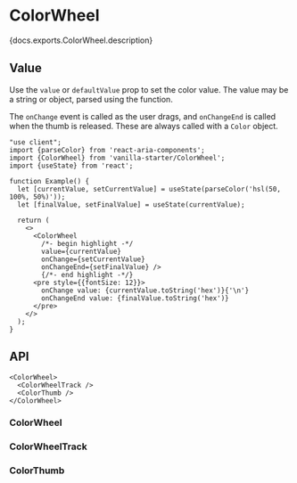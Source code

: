 


# ColorWheel

<PageDescription>{docs.exports.ColorWheel.description}</PageDescription>

<ExampleSwitcher>
  <VisualExample
    component={VanillaColorWheel}
    docs={docs.exports.ColorWheel}
    links={docs.links}
    props={['isDisabled']}
    type="vanilla"
    files={["starters/docs/src/ColorWheel.tsx", "starters/docs/src/ColorWheel.css"]} />
  <VisualExample
    component={TailwindColorWheel}
    docs={docs.exports.ColorWheel}
    links={docs.links}
    props={['isDisabled']}
    type="tailwind"
    files={["starters/tailwind/src/ColorWheel.tsx", "starters/tailwind/src/ColorThumb.tsx", "starters/tailwind/src/index.css"]} />
</ExampleSwitcher>

## Value

Use the `value` or `defaultValue` prop to set the color value. The value may be a string or <TypeLink type={docs.exports.Color} links={docs.links} /> object, parsed using the <TypeLink type={docs.exports.parseColor} links={docs.links} /> function.

The `onChange` event is called as the user drags, and `onChangeEnd` is called when the thumb is released. These are always called with a `Color` object.

```tsx render
"use client";
import {parseColor} from 'react-aria-components';
import {ColorWheel} from 'vanilla-starter/ColorWheel';
import {useState} from 'react';

function Example() {
  let [currentValue, setCurrentValue] = useState(parseColor('hsl(50, 100%, 50%)'));
  let [finalValue, setFinalValue] = useState(currentValue);

  return (
    <>
      <ColorWheel
        /*- begin highlight -*/
        value={currentValue}
        onChange={setCurrentValue}
        onChangeEnd={setFinalValue} />
        {/*- end highlight -*/}
      <pre style={{fontSize: 12}}>
        onChange value: {currentValue.toString('hex')}{'\n'}
        onChangeEnd value: {finalValue.toString('hex')}
      </pre>
    </>
  );
}
```

## API

<Anatomy
  role="img"
  aria-label="Color wheel anatomy diagram: Shows a color wheel component with labels pointing to its parts, including the track, and thumb elements." />

```tsx links={{ColorWheel: '#colorwheel', ColorWheelTrack: '#colorwheeltrack', ColorThumb: '#colorthumb'}}
<ColorWheel>
  <ColorWheelTrack />
  <ColorThumb />
</ColorWheel>
```

### ColorWheel

<PropTable component={docs.exports.ColorWheel} links={docs.links} showDescription />

<StateTable defaultClassName="react-aria-ColorWheel" properties={docs.exports.ColorWheelRenderProps.properties} />

### ColorWheelTrack

<PropTable component={docs.exports.ColorWheelTrack} links={docs.links} showDescription />

<StateTable defaultClassName="react-aria-ColorWheelTrack" properties={docs.exports.ColorWheelTrackRenderProps.properties} />

### ColorThumb

<PropTable component={docs.exports.ColorThumb} links={docs.links} showDescription />

<StateTable defaultClassName="react-aria-ColorThumb" properties={docs.exports.ColorThumbRenderProps.properties} />
